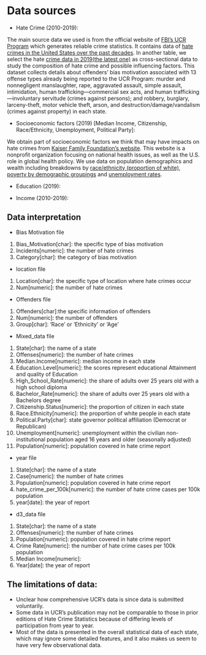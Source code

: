 # Data sources

* Hate Crime (2010-2019):

The main source data we used is from the official website of [FBI's UCR Program](https://www.fbi.gov/services/cjis/ucr/) which generates reliable crime statistics. It contains data of [hate crimes in the United States over the past decades](https://ucr.fbi.gov/hate-crime). In another table, we select the hate [crime data in 2019(the latest one)](https://ucr.fbi.gov/hate-crime/2019) as cross-sectional data to study the composition of hate crime and possible influencing factors. This dataset collects details about offenders’ bias motivation associated with 13 offense types already being reported to the UCR Program: murder and nonnegligent manslaughter, rape, aggravated assault, simple assault, intimidation, human trafficking—commercial sex acts, and human trafficking—involuntary servitude (crimes against persons); and robbery, burglary, larceny-theft, motor vehicle theft, arson, and destruction/damage/vandalism (crimes against property) in each state. 
 


* Socioeconomic factors (2019) [Median Income, Citizenship, Race/Ethnicity, Unemployment, Political Party]:

We obtain part of socioeconomic factors we think that may have impacts on hate crimes from [Kaiser Family Foundation's website](https://www.kff.org/). This website is a nonprofit organization focusing on national health issues, as well as the U.S. role in global health policy. We use data on population demographics and wealth including breakdowns by [race/ethnicity (proportion of white)](https://www.kff.org/other/state-indicator/distribution-by-raceethnicity/?currentTimeframe=0&sortModel=%7B%22colId%22:%22Location%22,%22sort%22:%22asc%22%7D), [poverty by demographic groupings](https://www.kff.org/other/state-indicator/poverty-rate-by-raceethnicity/?currentTimeframe=0&sortModel=%7B%22colId%22:%22Location%22,%22sort%22:%22asc%22%7D) and [unemployment rates](https://www.kff.org/other/state-indicator/unemployment-rate/?currentTimeframe=0&sortModel=%7B%22colId%22:%22Location%22,%22sort%22:%22asc%22%7D).
 

* Education (2019):

* Income (2010-2019): 

## Data interpretation

* Bias Motivation file

1) Bias_Motivation[char]: the specific type of bias motivation
2) Incidents[numeric]: the number of hate crimes
3) Category[char]: the category of bias motivation



* location file

1) Location[char]: the specific type of location where hate crimes occur
2) Num[numeric]: the number of hate crimes


* Offenders file

1) Offenders[char]:the specific information of offenders
2) Num[numeric]: the number of offenders
3) Group[char]: 'Race' or 'Ethnicity' or 'Age'


* Mixed_data file

1) State[char]: the name of a state
2) Offenses[numeric]: the number of hate crimes
3) Median.Income[numeric]: median income in each state
4) Education.Level[numeric]: the scores represent educational Attainment and quality of Education
5) High_School_Rate[numeric]: the share of adults over 25 years old with a high school diploma
6) Bachelor_Rate[numeric]: the share of adults over 25 years old with a Bachelors degree
7) Citizenship.Status[numeric]: the proportion of citizen in each state
8) Race.Ethnicity[numeric]: the proportion of white people in each state
9) Political.Party[char]: state governor political affiliation (Democrat or Republican)
10) Unemployment[numeric]: unemployment within the civilian non-institutional population aged 16 years and older (seasonally adjusted)
11) Population[numeric]: population covered in hate crime report


* year file

1) State[char]: the name of a state
2) Case[numeric]: the number of hate crimes
3) Population[numeric]: population covered in hate crime report
4) hate_crime_per_100k[numeric]: the number of hate crime cases per 100k population
5) year[date]: the year of report


* d3_data file

1) State[char]: the name of a state
2) Offenses[numeric]: the number of hate crimes
3) Population[numeric]: population covered in hate crime report
4) Crime Rate[numeric]: the number of hate crime cases per 100k population
5) Median Income[numeric]: 
6) Year[date]: the year of report



## The limitations of data:
- Unclear how comprehensive UCR's data is since data is submitted voluntarily.
- Some data in UCR's publication may not be comparable to those in prior editions of Hate Crime Statistics because of differing levels of participation from year to year.
- Most of the data is presented in the overall statistical data of each state, which may ignore some detailed features, and it also makes us seem to have very few observational data.


